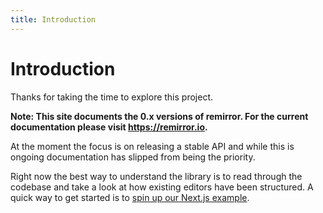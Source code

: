 ```yaml
---
title: Introduction
---
```


# Introduction

Thanks for taking the time to explore this project.

**Note: This site documents the 0.x versions of remirror. For the current documentation please visit <https://remirror.io>.**

At the moment the focus is on releasing a stable API and while this is ongoing documentation has slipped from
being the priority.

Right now the best way to understand the library is to read through the codebase and take a look at how
existing editors have been structured. A quick way to get started is to
[spin up our Next.js example](https://github.com/remirror/remirror/blob/master/examples/with-next/readme.md#getting-started).
